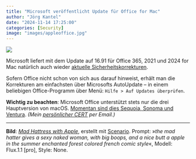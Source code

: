 ```yaml
---
title: "Microsoft veröffentlicht Update für Office for Mac"
author: "Jörg Kantel"
date: "2024-11-14 17:25:00"
categories: [Security]
image: "images/appleoffice.jpg"
---
```


[![](images/appleoffice-b.jpg)](https://www.flickr.com/photos/schockwellenreiter/54060018861/)

Microsoft liefert mit dem Update auf 16.91 für Office 365, 2021 und 2024 for Mac natürlich auch wieder [aktuelle Sicherheitskorrekturen](https://docs.microsoft.com/en-us/officeupdates/release-notes-office-for-mac).

Sofern Office nicht schon von sich aus darauf hinweist, erhält man die Korrekturen am einfachsten über Microsofts AutoUpdate -- in einem beliebigen Office-Programm über Menü: `Hilfe > Auf Updates überprüfen`.

**Wichtig zu beachten**: Microsoft Office unterstützt stets nur die drei Hauptversion von macOS. [Momentan sind dies  Sequoia, Sonoma und Ventura](https://support.microsoft.com/de-de/office/aktualisieren-sie-macos-um-weiterhin-microsoft-365-und-office-für-mac-updates-zu-erhalten-16b8414f-08ec-4b24-8c91-10a918f649f8). *(Mein [persönlicher CERT](https://wwwuser.gwdguser.de/~mreiman1/) per Email.)*

---

**Bild**: *[Mad Hattress with Apple](https://www.flickr.com/photos/schockwellenreiter/54060018861/)*, erstellt mit [Scenario](http://cognitiones.kantel-chaos-team.de/technikgeschichte/rechnerundnetze/scenario.html). Prompt: »*the mad hatter gives a sexy naked woman, with big boops, and a nice butt a apple in the summer enchanted forest colored french comic style*«, Modell: Flux.1.1 [pro], Style: None.
